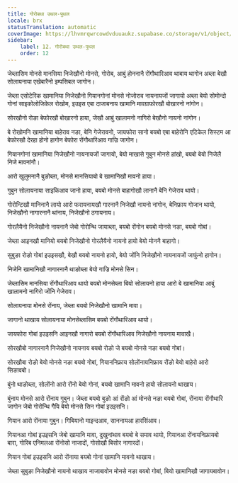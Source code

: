 ```yaml
---
title: गोरोबथा उथल-पुथल
locale: brx
statusTranslation: automatic
coverImage: https://lhvmrqwrcowdvduuaukz.supabase.co/storage/v1/object/public/strapi-uploads/small_cover-tratado-de-psicologia-revolucionaria.webp-5e15e1cec4e0ebebcde5d7fc7565d8fd.webp
sidebar:
    label: 12. गोरोबथा उथल-पुथल
    order: 12
---
```

जेब्लासिम मोनसे मानसिया निजेखौनो मोनसे, गोरोब, आबुं होननानै रोंगौथारिआव थाबाय थागोन अब्ला बेखौ सोलायनाया एखेबारैनो इम्पसिबल जागोन।

जेब्ला एसोटेरिक खामानिया निजेखौनो गियानगोनां मोनसे नोजोराव नायनायजों जागायो अब्ला बेयो सोमोन्दो गोनां साइकोलोजिकेल रोखोम, इउइस एबा दाजाबनाय खामानि मावग्राफोरखौ बोखारनो नांगोन।

सोरखौनो रोङा बेफोरखौ बोखारनो हाया, जेखौ आबुं खालामनो नागिरो बेखौनो नायनो नांगोन।

बे रोखोमनि खामानिया बाहेराव नङा, बेनि गेजेरावनो, जायफोरा सानो बयबो एबा बाहेरोनि एटिकेल सिस्टम आ बेफोरखौ देरहा होनो हागोन बेफोरा रोंगौथारिआव गाज्रि जागोन।

गियानगोनां खामानिया निजेखौनो नायनायजों जागायो, बेयो माखासे गुबुन मोनसे हांखो, बयबो बेयो निजेलै निजे मावनांगौ।

आरो खुलुमनानै बुङोब्ला, मोनसे मानसियाबो बे खामानिखौ मावनो हाया।

गुबुन सोलायनाया साइकिआव जानो हाया, बयबो मोनसे बाहागोखौ लानानै बेनि गेजेराव थायो।

गोरोन्टिखौ मानिनानै लायो आरो फरायनायखौ गारनानै निजेखौ नायनो नांगोन, बेनिफ्राय गोजान थायो, निजेखौनो नागारनानै थांनाय, निजेखौनो ठगायनाय।

गोरलैयैनो निजेखौनो नायनानै जेबो गोरोन्थि जायाब्ला, बयबो रोंगोन बयबो मोनसे नङा, बयबो गोबां।

जेब्ला आइनखौ मानियो बयबो निजेखौनो गोरलैयैनो नायनो हायो बेयो मोननै बाहागो।

सुबुङा रोङो गोबां इउइसखौ, बेखौ बयबो नायनो हायो, बेयो जोंनि निजेखौनो नायनायजों जाफुंनो हागोन।

निजेनि खामानिखौ नागारनानै थाङोब्ला बेयो गाज्रि मोनसे सिन।

जेब्लासिम मानसिया रोंगौथारिआव थायो बयबो मोनसेब्ला बियो सोलायनो हाया आरो बे खामानिया आबुं खालामनो नागिरो जोंनि गेजेराव।

सोलायनाया मोनसे रोंनाय, जेब्ला बयबो निजेखौनो खामानि मावा।

जागानो थाखाय सोलायनाया मोनसेब्लासिम बयबो रोंगौथारिआव थायो।

जायफोरा गोबां इउइसनि आइनखौ नागारो बयबो रोंगौथारिआव निजेखौनो नायनाय मावाखै।

सोरखौबो नागारनानै निजेखौनो नायनाय बयबो रोङो जे बयबो मोनसे नङा बयबो गोबां।

सोरखौबा रोङो बेयो मोनसे नङा बयबो गोबां, गियाननिफ्राय सोलोंनायनिफ्राय रोंङो बेयो बाहेरो आरो सिङावबो।

बुंनो थाङोब्ला, सोलोंनो आरो रोंनो बेयो गोनां, बयबो खामानि मावनो हायो सोलायनो थाखाय।

बुंनाय मोनसे आरो रोंनाय गुबुन। जेब्ला बयबो बुङो आं रोंङो आं मोनसे नङा बयबो गोबां, रोंनाया रोंगौथारि जागोन जेबो गोरोन्थि गैयि बेयो मोनसे सिन गोबां इउइसनि।

गियान आरो रोंनाया गुबुन। गिबियानो माइन्दआव, साननायआ हारसिंआव।

गियानआ गोबां इउइसनि जेबो खामानि मावा, दुखुनांथाव बयबो बे समाव थायो, गियानआ रोंनायनिफ्रायबो बारा, गोरिब एनिमलआ रोंनोसो नाजादों, गोसोखौ बिसोर नागारदों।

गियान गोबां इउइसनि आरो रोंनाया बयबो गोनां खामानि मावनो थाखाय।

जेब्ला सुबुङा निजेखौनो नायनो थाखाय नाजाबावोन मोनसे नङा बयबो गोबां, बियो खामानिखौ जागायबावोन।
